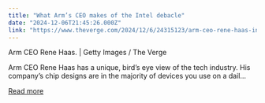 ```yaml
---
title: "What Arm’s CEO makes of the Intel debacle"
date: "2024-12-06T21:45:26.000Z"
link: "https://www.theverge.com/2024/12/6/24315123/arm-ceo-rene-haas-intel-ai-chips-samsung-changes"
---
```


Arm CEO Rene Haas. | Getty Images / The Verge
    

  
Arm CEO Rene Haas has a unique, bird’s eye view of the tech industry. His company’s chip designs are in the majority of devices you use on a dail...

[Read more](https://www.theverge.com/2024/12/6/24315123/arm-ceo-rene-haas-intel-ai-chips-samsung-changes)
